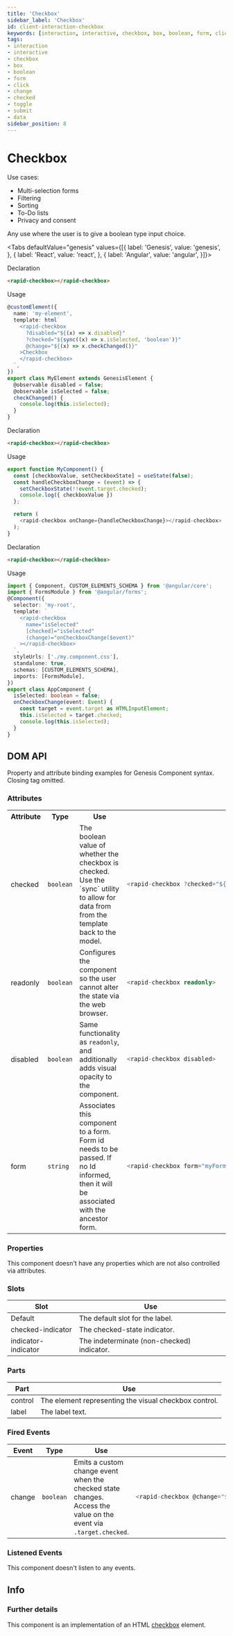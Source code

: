 ```yaml
---
title: 'Checkbox'
sidebar_label: 'Checkbox'
id: client-interaction-checkbox
keywords: [interaction, interactive, checkbox, box, boolean, form, click, change, checked, toggle, submit, data]
tags:
- interaction
- interactive
- checkbox
- box
- boolean
- form
- click
- change
- checked
- toggle
- submit
- data
sidebar_position: 8
---
```



# Checkbox

Use cases:
* Multi-selection forms
* Filtering
* Sorting
* To-Do lists
* Privacy and consent

Any use where the user is to give a boolean type input choice.

<CheckboxDemo />

<Tabs defaultValue="genesis" values={[{ label: 'Genesis', value: 'genesis', }, { label: 'React', value: 'react', }, { label: 'Angular', value: 'angular', }]}>

<TabItem value="genesis">

Declaration
```html
<rapid-checkbox></rapid-checkbox>
```

Usage
```typescript
@customElement({
  name: 'my-element',
  template: html`
    <rapid-checkbox
      ?disabled="${(x) => x.disabled}"
      ?checked="${sync((x) => x.isSelected, 'boolean')}"
      @change="${(x) => x.checkChanged()}"
    >Checkbox
    </rapid-checkbox>
  `,
})
export class MyElement extends GenesisElement {
  @observable disabled = false;
  @observable isSelected = false;
  checkChanged() {
    console.log(this.isSelected);
  }
}
```

</TabItem>
<TabItem value="react">

Declaration
```html
<rapid-checkbox></rapid-checkbox>
```
Usage
```typescript
export function MyComponent() {
  const [checkboxValue, setCheckboxState] = useState(false);
  const handleCheckboxChange = (event) => {
    setCheckboxState(!!event.target.checked);
    console.log({ checkboxValue })
  };

  return (
    <rapid-checkbox onChange={handleCheckboxChange}></rapid-checkbox>
  );
}
```
</TabItem>
<TabItem value="angular">

Declaration
```html
<rapid-checkbox></rapid-checkbox>
```

Usage
```typescript
import { Component, CUSTOM_ELEMENTS_SCHEMA } from '@angular/core';
import { FormsModule } from '@angular/forms';
@Component({
  selector: 'my-root',
  template: `
    <rapid-checkbox
      name="isSelected"
      [checked]="isSelected"
      (change)="onCheckboxChange($event)"
    ></rapid-checkbox>
  `,
  styleUrls: ['./my.component.css'],
  standalone: true,
  schemas: [CUSTOM_ELEMENTS_SCHEMA],
  imports: [FormsModule],
})
export class AppComponent {
  isSelected: boolean = false;
  onCheckboxChange(event: Event) {
    const target = event.target as HTMLInputElement;
    this.isSelected = target.checked;
    console.log(this.isSelected);
  }
}
```
</TabItem>
</Tabs>

## DOM API

Property and attribute binding examples for Genesis Component syntax. Closing tag omitted.

### Attributes

<table>
  <tr>
    <th>Attribute</th>
    <th>Type</th>
    <th>Use</th>
    <th>Example</th>
  </tr>
  <tr>
    <td>checked</td>
    <td><code>boolean</code></td>
    <td>The boolean value of whether the checkbox is checked. Use the `sync` utility to allow for data from from the template back to the model.</td>
<td>

```typescript
<rapid-checkbox ?checked="${sync((x) => x.isSelected, 'boolean')}">
```

</td>
  </tr>
  <tr>
    <td>readonly</td>
    <td><code>boolean</code></td>
    <td>Configures the component so the user cannot alter the state via the web browser.</td>
<td>

```typescript
<rapid-checkbox readonly>
```

</td>
  </tr>
  <tr>
    <td>disabled</td>
    <td><code>boolean</code></td>
    <td>Same functionality as <code>readonly</code>, and additionally adds visual opacity to the component.</td>
<td>

```typescript
<rapid-checkbox disabled>
```

</td>
  </tr>
  <tr>
    <td>form</td>
    <td><code>string</code></td>
    <td>Associates this component to a form. Form id needs to be passed. If no Id informed, then it will be associated with the ancestor form.</td>
<td>

```typescript
<rapid-checkbox form="myForm">
```

</td>
  </tr>
</table>

### Properties

This component doesn't have any properties which are not also controlled via attributes.

### Slots

| Slot | Use |
|---|---|
| Default | The default slot for the label. |
| checked-indicator | The checked-state indicator. |
| indicator-indicator | The indeterminate (non-checked) indicator. |

### Parts

| Part | Use |
|---|---|
| control | The element representing the visual checkbox control.|
| label | The label text.|

### Fired Events

<table>
    <thead>
        <tr>
            <th>Event</th>
            <th>Type</th>
            <th>Use</th>
            <th>Example</th>
        </tr>
    </thead>
    <tbody>
        <tr>
            <td>change</td>
            <td><code>boolean</code></td>
            <td>Emits a custom change event when the checked state changes. Access the value on the event via <code>.target.checked</code>.</td>
<td>

```typescript
<rapid-checkbox @change="${(x) => x.myChangeHandler(event)}">
```

</td>
        </tr>
    </tbody>
</table>

### Listened Events

This component doesn't listen to any events.

## Info

### Further details
This component is an implementation of an HTML [checkbox](https://developer.mozilla.org/en-US/docs/Web/HTML/Element/input/checkbox) element.
